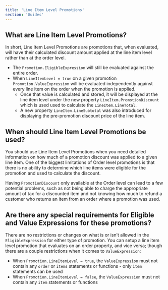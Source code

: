 ```yaml
---
title: 'Line Item Level Promotions'
section: 'Guides'
---
```



## What are Line Item Level Promotions?

In short, Line Item Level Promotions are promotions that, when evaluated, will have their calculated discount amount applied at the line item level rather than at the order level. 
 - The `Promotion.EligibleExpression` will still be evaluated against the entire order. 
 - When `LineItemLevel = true` on a given promotion `Promotion.ValueExpression` will be evaluated independently against every line item on the order when the promotion is applied.
    - Once that value is calculated and stored, it will be displayed at the line item level under the new property `LineItem.PromotionDiscount` which is used used to calculate the `LineItem.LineTotal`.
    - A new property `LineItem.LineSubtotal` was also introduced for displaying the pre-promotion discount price of the line item.


##  When should Line Item Level Promotions be used?

You should use Line Item Level Promotions when you need detailed information on how much of a promotion discount was applied to a given line item. One of the biggest limitations of Order level promotions is that there is no ability to determine which line items were eligible for the promotion and used to calculate the discount. 

Having `PromotionDiscount` only available at the Order level can lead to a few potential problems, such as not being able to charge the appropriate amount of tax for a discounted item and not knowing how much to refund a customer who returns an item from an order where a promotion was used.


## Are there any special requirements for Eligible and Value Expressions for these promotions?

 There are no restrictions or changes on what is or isn’t allowed in the `EligibleExpression` for either type of promotion. You can setup a line item level promotion that evaluates on an order property, and vice versa; though there are a couple restrictions when it comes to `ValueExpression`:
 - When `Promotion.LineItemLevel = true`, the `ValueExpression` must not contain any `order` or `items` statements or functions - only `item` statements can be used
 - When `Promotion.LineItemLevel = false`, the `ValueExpression` must not contain any `item` statements or functions


